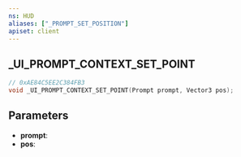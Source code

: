 ```yaml
---
ns: HUD
aliases: ["_PROMPT_SET_POSITION"]
apiset: client
---
```

## _UI_PROMPT_CONTEXT_SET_POINT

```c
// 0xAE84C5EE2C384FB3
void _UI_PROMPT_CONTEXT_SET_POINT(Prompt prompt, Vector3 pos);
```


## Parameters
* **prompt**:
* **pos**: